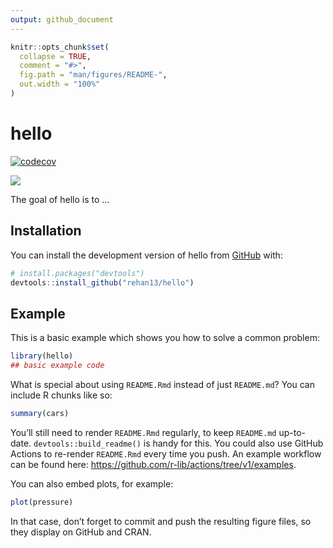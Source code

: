 ```yaml
---
output: github_document
---
```


<!-- README.md is generated from README.Rmd. Please edit that file -->

```r
knitr::opts_chunk$set(
  collapse = TRUE,
  comment = "#>",
  fig.path = "man/figures/README-",
  out.width = "100%"
)
```

# hello

<!-- badges: start -->

[![codecov](https://codecov.io/github/rehan13/hello/branch/main/graph/badge.svg?token=0CXN08HKK1)](https://codecov.io/github/rehan13/hello)

![](https://github.com/rehan13/hello/actions/workflows/test-coverage.yaml/badge.svg)
<!-- badges: end -->

The goal of hello is to ...

## Installation

You can install the development version of hello from [GitHub](https://github.com/) with:

``` r
# install.packages("devtools")
devtools::install_github("rehan13/hello")
```

## Example

This is a basic example which shows you how to solve a common problem:

```r
library(hello)
## basic example code
```

What is special about using `README.Rmd` instead of just `README.md`? You can include R chunks like so:

```r
summary(cars)
```

You'll still need to render `README.Rmd` regularly, to keep `README.md` up-to-date. `devtools::build_readme()` is handy for this. You could also use GitHub Actions to re-render `README.Rmd` every time you push. An example workflow can be found here: <https://github.com/r-lib/actions/tree/v1/examples>.

You can also embed plots, for example:

```r
plot(pressure)
```

In that case, don't forget to commit and push the resulting figure files, so they display on GitHub and CRAN.
